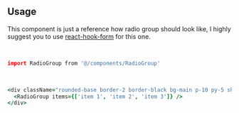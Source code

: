 ```coffeescript file=<rootDir>/src/components/react/components/RadioGroup.tsx title="components/RadioGroup.tsx"
```

<br />

## Usage

This component is just a reference how radio group should look like, I highly suggest you to use <a href="https://react-hook-form.com/" target="_blank">react-hook-form</a> for this one.

<br />

```coffeescript
import RadioGroup from '@/components/RadioGroup'
```

<br />

```coffeescript
<div className="rounded-base border-2 border-black bg-main p-10 py-5 shadow-base">
  <RadioGroup items={['item 1', 'item 2', 'item 3']} />
</div>
```